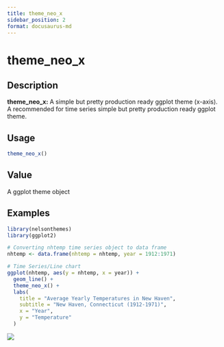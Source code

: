 ```yaml
---
title: theme_neo_x
sidebar_position: 2
format: docusaurus-md
---
```





# theme_neo_x

## Description

**theme_neo_x:** A simple but pretty production ready ggplot theme
(x-axis). A recommended for time series simple but pretty production
ready ggplot theme.

## Usage

```r
theme_neo_x()
```

## Value

A ggplot theme object

## Examples

```r
library(nelsonthemes)
library(ggplot2)

# Converting nhtemp time series object to data frame
nhtemp <- data.frame(nhtemp = nhtemp, year = 1912:1971)

# Time Series/Line chart
ggplot(nhtemp, aes(y = nhtemp, x = year)) +
  geom_line() +
  theme_neo_x() +
  labs(
    title = "Average Yearly Temperatures in New Haven",
    subtitle = "New Haven, Connecticut (1912-1971)",
    x = "Year",
    y = "Temperature"
  )
```

![](theme_neo_x.markdown_strict_files/figure-markdown_strict/unnamed-chunk-3-1.png)
